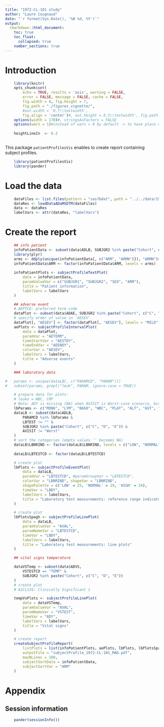 ---
title: "1972-CL-101 study"
author: "Laure Cougnaud"
date: "`r format(Sys.Date(), '%B %d, %Y')`"
output: 
  rmarkdown::html_document:
    toc: true
    toc_float:
      collapsed: true
    number_sections: true
---

# Introduction

```{r options, echo = FALSE}
	
	library(knitr)
	opts_chunk$set(
		echo = TRUE, results = 'asis', warning = FALSE, 
		error = FALSE, message = FALSE, cache = FALSE,
		fig.width = 8, fig.height = 7,
		fig.path = "./figures_vignette/",
		#out.width = '0.7\\textwidth', 
		fig.align = 'center')#, out.height = 0.5\\textwidth', fig.path = 'graphs/') 
	options(width = 170)#, stringsAsFactors = FALSE
	options(warn = 1)#instead of warn = 0 by default -> to have place where warnings occur in the call to Sweave function
	
	heightLineIn  <- 0.2
	
```

This package `patientProfilesVis` enables to create report containing subject
profiles.

```{r loadPackages}

	library(patientProfilesVis)
	library(pander)

```

# Load the data

```{r loadData}	
	
	dataFiles <- list.files(pattern = "sas7bdat", path = "../../data/1972-CL-101/", full.names = TRUE)
	dataRes <- loadDataADaMSDTM(dataFiles)
	data <- dataRes
	labelVars <- attr(dataRes, "labelVars")

```

# Create the report

```{r createReport, eval = FALSE}

	## info patient
	infoPatientData <- subset(data$ADLB, SUBJGR2 %in% paste("Cohort", c("C", "D", "E")))
	library(plyr)
	arms <- ddply(unique(infoPatientData[, c("ARM", "ARMN")]), "ARMN")$ARM
	infoPatientData$ARM <- factor(infoPatientData$ARM, levels = arms)
	
	infoPatientPlots <- subjectProfileTextPlot(
		data = infoPatientData,
		paramValueVar = c("SUBJGR1", "SUBJGR2", "SEX", "ARM"),
		title = "Patient information",
		labelVars = labelVars
	)

	## adverse event
	# AEPTCD: preferred term code
	dataPlot <- subset(data$ADAE, SUBJGR2 %in% paste("Cohort", c("C", "D", "E")) & AETERM != "")
	# specify order of value in 'AESEV'
	dataPlot[, "AESEV"] <- factor(dataPlot[, "AESEV"], levels = "MILD")
	aePlots <- subjectProfileIntervalPlot(
		data = dataPlot,
		paramVar = "AETERM",
		timeStartVar = "AESTDY",
		timeEndVar = "AEENDY",
		colorVar = "AESEV",
		labelVars = labelVars,
		title = "Adverse events"
	)

    ### laboratory data

#	params <- unique(dataLB[, c("PARAMCD", "PARAM")])
#	subset(params, grepl("leuk", PARAM, ignore.case = TRUE))

	# prepare data for plots:
	# leuko = WBC, CRP
	# Note: ADY is missing (NA) when AVISIT is Worst-case scenario, but remote the records for safety
	lbParams <- c("MONO", "LYM", "BASO", "WBC", "PLAT", "ALT", "AST", "ALP", "GGT", "EOS", "NEUT")
	dataLB <- subset(data$ADLB, 
		PARAMCD %in% lbParams &
		LBTEST != "" &
		SUBJGR2 %in% paste("Cohort", c("C", "D", "E")) &
		AVISIT != "Worst"
	)
	# sort the categories (empty values '' becomes NA)
	dataLB$LBNRIND <- factor(dataLB$LBNRIND, levels = c("LOW", "NORMAL", "HIGH"))
	
	dataLB$LBTESTCD <- factor(dataLB$LBTESTCD)

	# create plot
	lbPlots <- subjectProfileEventPlot(
		data = dataLB,
		paramVar = "LBTESTCD", #paramGroupVar = "LBTESTCD",
		colorVar = "LBNRIND", shapeVar = "LBNRIND",
		shapePalette = c('LOW' = 25, 'NORMAL' = 19, 'HIGH' = 24),
		timeVar = "LBDY",
		labelVars = labelVars,
		title = "Laboratory test measurements: reference range indicator"
	)

	# create plot
	lbPlotsSpagh <- subjectProfileLinePlot(
		data = dataLB,
		paramValueVar = "AVAL",
		paramNameVar = "LBTESTCD",
		timeVar = "LBDY",
		labelVars = labelVars,
		title = "Laboratory test measurements: line plots"
	)

    ## vital signs temperature

	dataVSTemp <- subset(data$ADVS, 
		VSTESTCD == "TEMP" &
		SUBJGR2 %in% paste("Cohort", c("C", "D", "E"))
	)
	# create plot
	# A1CLSIG: Clinically Significant 1 

	tempVsPlots <- subjectProfileLinePlot(
		data = dataVSTemp,
		paramValueVar = "AVAL",
		paramNameVar = "VSTEST",
		timeVar = "ADY",
		labelVars = labelVars,
		title = "Vital signs"
	)

	# create report
	createSubjectProfileReport(
		listPlots = list(infoPatientPlots, aePlots, lbPlots, lbPlotsSpagh, tempVsPlots),
		outputFile = "subjectProfile_1972-CL-101_MAD.pdf",
		maxNLines = 100,
		subjectSortData = infoPatientData,
		subjectSortVar = "ARM"
	)

```

# Appendix

## Session information


```{r includeSessionInfo, echo = FALSE}

	pander(sessionInfo())

```

